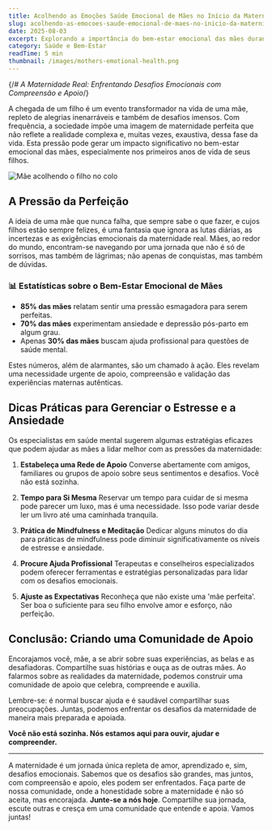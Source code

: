 ```yaml
---
title: Acolhendo as Emoções Saúde Emocional de Mães no Início da Maternidade
slug: acolhendo-as-emocoes-saude-emocional-de-maes-no-inicio-da-maternidade
date: 2025-08-03
excerpt: Explorando a importância do bem-estar emocional das mães durante os desafiantes primeiros anos de maternidade.
category: Saúde e Bem-Estar
readTime: 5 min
thumbnail: /images/mothers-emotional-health.png
---
```


{/*# A Maternidade Real: Enfrentando Desafios Emocionais com Compreensão e Apoio*/}

A chegada de um filho é um evento transformador na vida de uma mãe, repleto de alegrias inenarráveis e também de desafios imensos. Com frequência, a sociedade impõe uma imagem de maternidade perfeita que não reflete a realidade complexa e, muitas vezes, exaustiva, dessa fase da vida. Esta pressão pode gerar um impacto significativo no bem-estar emocional das mães, especialmente nos primeiros anos de vida de seus filhos.

<Image src="/images/mothers-emotional-health.png" alt="Mãe acolhendo o filho no colo" />

## A Pressão da Perfeição

A ideia de uma mãe que nunca falha, que sempre sabe o que fazer, e cujos filhos estão sempre felizes, é uma fantasia que ignora as lutas diárias, as incertezas e as exigências emocionais da maternidade real. Mães, ao redor do mundo, encontram-se navegando por uma jornada que não é só de sorrisos, mas também de lágrimas; não apenas de conquistas, mas também de dúvidas.

### 📊 Estatísticas sobre o Bem-Estar Emocional de Mães
- **85% das mães** relatam sentir uma pressão esmagadora para serem perfeitas.
- **70% das mães** experimentam ansiedade e depressão pós-parto em algum grau.
- Apenas **30% das mães** buscam ajuda profissional para questões de saúde mental.

Estes números, além de alarmantes, são um chamado à ação. Eles revelam uma necessidade urgente de apoio, compreensão e validação das experiências maternas autênticas.

## Dicas Práticas para Gerenciar o Estresse e a Ansiedade
Os especialistas em saúde mental sugerem algumas estratégias eficazes que podem ajudar as mães a lidar melhor com as pressões da maternidade:

1. **Estabeleça uma Rede de Apoio**
   Converse abertamente com amigos, familiares ou grupos de apoio sobre seus sentimentos e desafios. Você não está sozinha.

2. **Tempo para Si Mesma**
   Reservar um tempo para cuidar de si mesma pode parecer um luxo, mas é uma necessidade. Isso pode variar desde ler um livro até uma caminhada tranquila.

3. **Prática de Mindfulness e Meditação**
   Dedicar alguns minutos do dia para práticas de mindfulness pode diminuir significativamente os níveis de estresse e ansiedade.

4. **Procure Ajuda Profissional**
   Terapeutas e conselheiros especializados podem oferecer ferramentas e estratégias personalizadas para lidar com os desafios emocionais.

5. **Ajuste as Expectativas**
   Reconheça que não existe uma 'mãe perfeita'. Ser boa o suficiente para seu filho envolve amor e esforço, não perfeição.

## Conclusão: Criando uma Comunidade de Apoio

Encorajamos você, mãe, a se abrir sobre suas experiências, as belas e as desafiadoras. Compartilhe suas histórias e ouça as de outras mães. Ao falarmos sobre as realidades da maternidade, podemos construir uma comunidade de apoio que celebra, compreende e auxilia.

Lembre-se: é normal buscar ajuda e é saudável compartilhar suas preocupações. Juntas, podemos enfrentar os desafios da maternidade de maneira mais preparada e apoiada.

**Você não está sozinha. Nós estamos aqui para ouvir, ajudar e compreender.**

---

A maternidade é um jornada única repleta de amor, aprendizado e, sim, desafios emocionais. Sabemos que os desafios são grandes, mas juntos, com compreensão e apoio, eles podem ser enfrentados. Faça parte de nossa comunidade, onde a honestidade sobre a maternidade é não só aceita, mas encorajada. **Junte-se a nós hoje**. Compartilhe sua jornada, escute outras e cresça em uma comunidade que entende e apoia. Vamos juntas!
